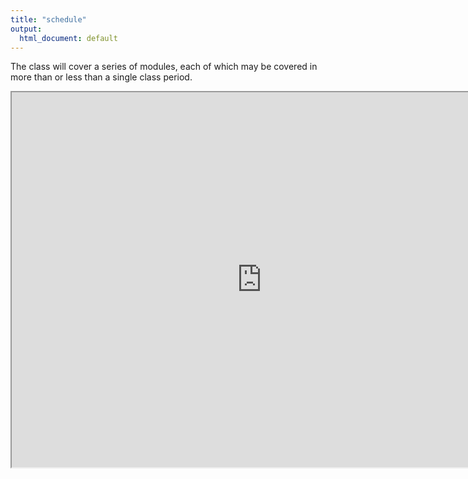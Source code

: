 ---
title: "schedule"
output:
  html_document: default
---

The class will cover a series of modules, each of which may be covered in more than or less than a single class period.

<iframe width="800" height="600" src="https://docs.google.com/spreadsheets/d/1uh_ODcFj7aG7E_GSF_PbIt4qIjWtPUpe85lOCVmjF4w/edit?usp=sharing">

</iframe>

